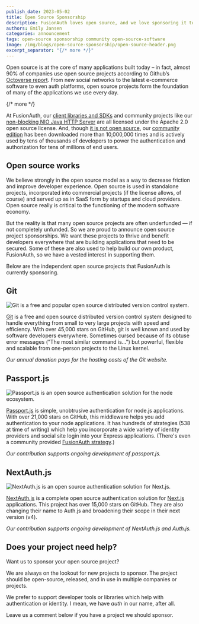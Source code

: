 ```yaml
---
publish_date: 2023-05-02 
title: Open Source Sponsorship
description: FusionAuth loves open source, and we love sponsoring it too.
authors: Emily Jansen
categories: announcement
tags: open-source sponsorship community open-source-software
image: /img/blogs/open-source-sponsorship/open-source-header.png
excerpt_separator: "{/* more */}"
---
```


Open source is at the core of many applications built today – in fact, almost 90% of companies use open source projects according to Github’s [Octoverse report](https://octoverse.github.com/). From new social networks to the latest e-commerce software to even auth platforms, open source projects form the foundation of many of the applications we use every day. 

{/* more */}

At FusionAuth, our [client libraries and SDKs](/docs/v1/tech/client-libraries/) and community projects like our [non-blocking NIO Java HTTP Server](https://github.com/FusionAuth/java-http) are all licensed under the Apache 2.0 open source license. And, though [it is not open source](https://fusionauth.io/license-faq#30), our [community edition](/download) has been downloaded more than 10,000,000 times and is actively used by tens of thousands of developers to power the authentication and authorization for tens of millions of end users. 

## Open source works

We believe strongly in the open source model as a way to decrease friction and improve developer experience. Open source is used in standalone projects, incorporated into commercial projects (if the license allows, of course) and served up as in SaaS form by startups and cloud providers. Open source really is critical to the functioning of the modern software economy. 

But the reality is that many open source projects are often underfunded — if not completely unfunded. So we are proud to announce open source project sponsorships. We want these projects to thrive  and benefit developers everywhere that are building applications that need to be secured. Some of these are also used to help build our own product, FusionAuth, so we have a vested interest in supporting them. 

Below are the independent open source projects that FusionAuth is currently sponsoring. 

## Git

![Git is a free and popular open source distributed version control system.](/img/blogs/open-source-sponsorship/git-logo.png)

[Git](https://git-scm.com/site) is a free and open source distributed version control system designed to handle everything from small to very large projects with speed and efficiency. With over 45,000 stars on GitHub, git is well known and used by software developers everywhere. Sometimes cursed because of its obtuse error messages ("The most similar command is...") but powerful, flexible and scalable from one-person projects to the Linux kernel.

*Our annual donation pays for the hosting costs of the Git website.*

## Passport.js

![Passport.js is an open source authentication solution for the node ecosystem.](/img/blogs/open-source-sponsorship/passport-js-logo.png)

[Passport.js](https://www.passportjs.org/sponsors/) is simple, unobtrusive authentication for node.js applications. With over 21,000 stars on GitHub, this middleware helps you add authentication to your node applications. It has hundreds of strategies (538 at time of writing) which help you incorporate a wide variety of identity providers and social site login into your Express applications. (There's even a community provided [FusionAuth strategy](https://www.npmjs.com/package/passport-fusionauth).)

*Our contribution supports ongoing development of passport.js.*

## NextAuth.js

![NextAuth.js is an open source authentication solution for Next.js.](/img/blogs/open-source-sponsorship/next-auth-js-logo.png)

[NextAuth.js](https://opencollective.com/nextauth) is a complete open source authentication solution for [Next.js](http://nextjs.org) applications. This project has over 15,000 stars on GitHub. They are also changing their name to Auth.js and broadening their scope in their next version (v4).

*Our contribution supports ongoing development of NextAuth.js and Auth.js.*

## Does your project need help?

Want us to sponsor your open source project?

We are always on the lookout for new projects to sponsor. The project should be open-source, released, and in use in multiple companies or projects.

We prefer to support developer tools or libraries which help with authentication or identity. I mean, we have *auth* in our name, after all.

Leave us a comment below if you have a project we should sponsor.  

